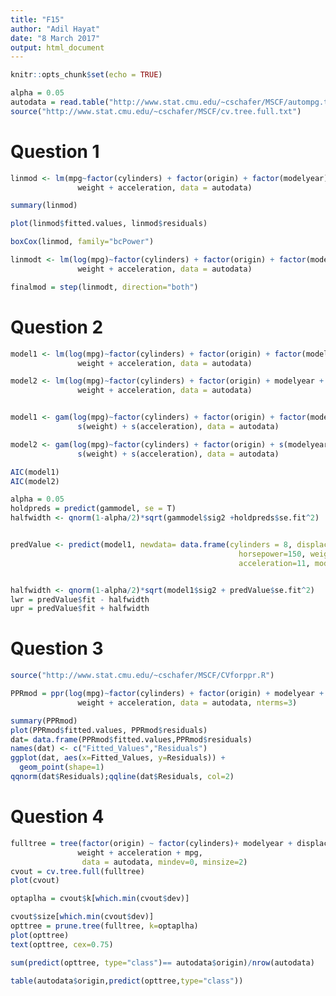 ```yaml
---
title: "F15"
author: "Adil Hayat"
date: "8 March 2017"
output: html_document
---
```


```r
knitr::opts_chunk$set(echo = TRUE)
```


```r
alpha = 0.05
autodata = read.table("http://www.stat.cmu.edu/~cschafer/MSCF/autompg.txt", header=T)
source("http://www.stat.cmu.edu/~cschafer/MSCF/cv.tree.full.txt")
```


# Question 1
```r
linmod <- lm(mpg~factor(cylinders) + factor(origin) + factor(modelyear) + displacement + horsepower +
               weight + acceleration, data = autodata)

summary(linmod)

plot(linmod$fitted.values, linmod$residuals)

boxCox(linmod, family="bcPower")

linmodt <- lm(log(mpg)~factor(cylinders) + factor(origin) + factor(modelyear) + displacement + horsepower +
               weight + acceleration, data = autodata)

finalmod = step(linmodt, direction="both")
```
# Question 2
```r
model1 <- lm(log(mpg)~factor(cylinders) + factor(origin) + factor(modelyear) + displacement + horsepower +
               weight + acceleration, data = autodata)

model2 <- lm(log(mpg)~factor(cylinders) + factor(origin) + modelyear + displacement + horsepower +
               weight + acceleration, data = autodata)


model1 <- gam(log(mpg)~factor(cylinders) + factor(origin) + factor(modelyear) + s(displacement) + s(horsepower) +
               s(weight) + s(acceleration), data = autodata)

model2 <- gam(log(mpg)~factor(cylinders) + factor(origin) + s(modelyear) + s(displacement) + s(horsepower) +
               s(weight) + s(acceleration), data = autodata)

AIC(model1)
AIC(model2)

alpha = 0.05
holdpreds = predict(gammodel, se = T)
halfwidth <- qnorm(1-alpha/2)*sqrt(gammodel$sig2 +holdpreds$se.fit^2)


predValue <- predict(model1, newdata= data.frame(cylinders = 8, displacement=315,
                                                   horsepower=150, weight=3400,
                                                   acceleration=11, modelyear=70, origin=1) , se = T)


halfwidth <- qnorm(1-alpha/2)*sqrt(model1$sig2 + predValue$se.fit^2)
lwr = predValue$fit - halfwidth
upr = predValue$fit + halfwidth
```


# Question 3
```r
source("http://www.stat.cmu.edu/~cschafer/MSCF/CVforppr.R")

PPRmod = ppr(log(mpg)~factor(cylinders) + factor(origin) + modelyear + displacement + horsepower +
               weight + acceleration, data = autodata, nterms=3)

summary(PPRmod)
plot(PPRmod$fitted.values, PPRmod$residuals)
dat= data.frame(PPRmod$fitted.values,PPRmod$residuals)
names(dat) <- c("Fitted_Values","Residuals")
ggplot(dat, aes(x=Fitted_Values, y=Residuals)) +
  geom_point(shape=1)
qqnorm(dat$Residuals);qqline(dat$Residuals, col=2)

```
# Question 4

```r
fulltree = tree(factor(origin) ~ factor(cylinders)+ modelyear + displacement + horsepower +
               weight + acceleration + mpg, 
                data = autodata, mindev=0, minsize=2)
cvout = cv.tree.full(fulltree)
plot(cvout)

optaplha = cvout$k[which.min(cvout$dev)]

cvout$size[which.min(cvout$dev)]
opttree = prune.tree(fulltree, k=optaplha)
plot(opttree)
text(opttree, cex=0.75)

sum(predict(opttree, type="class")== autodata$origin)/nrow(autodata)

table(autodata$origin,predict(opttree,type="class"))


```




